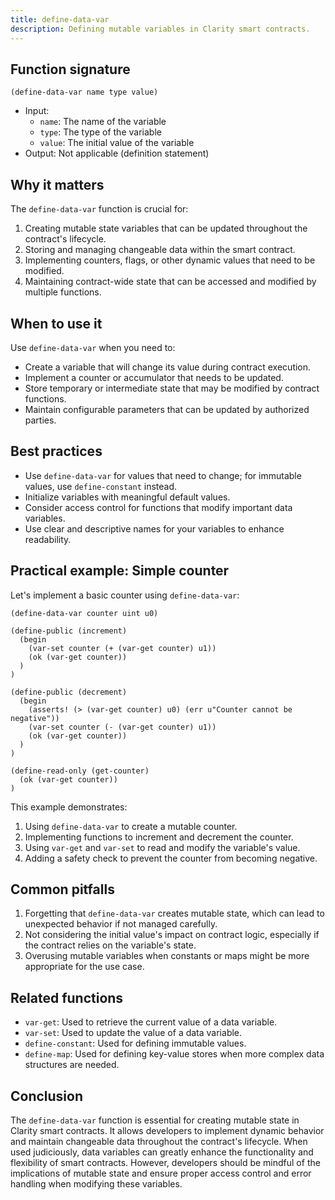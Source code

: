 ```yaml
---
title: define-data-var
description: Defining mutable variables in Clarity smart contracts.
---
```


## Function signature

```clarity
(define-data-var name type value)
```

- Input: 
  - `name`: The name of the variable
  - `type`: The type of the variable
  - `value`: The initial value of the variable
- Output: Not applicable (definition statement)

## Why it matters

The `define-data-var` function is crucial for:

1. Creating mutable state variables that can be updated throughout the contract's lifecycle.
2. Storing and managing changeable data within the smart contract.
3. Implementing counters, flags, or other dynamic values that need to be modified.
4. Maintaining contract-wide state that can be accessed and modified by multiple functions.

## When to use it

Use `define-data-var` when you need to:

- Create a variable that will change its value during contract execution.
- Implement a counter or accumulator that needs to be updated.
- Store temporary or intermediate state that may be modified by contract functions.
- Maintain configurable parameters that can be updated by authorized parties.

## Best practices

- Use `define-data-var` for values that need to change; for immutable values, use `define-constant` instead.
- Initialize variables with meaningful default values.
- Consider access control for functions that modify important data variables.
- Use clear and descriptive names for your variables to enhance readability.

## Practical example: Simple counter

Let's implement a basic counter using `define-data-var`:

```clarity
(define-data-var counter uint u0)

(define-public (increment)
  (begin
    (var-set counter (+ (var-get counter) u1))
    (ok (var-get counter))
  )
)

(define-public (decrement)
  (begin
    (asserts! (> (var-get counter) u0) (err u"Counter cannot be negative"))
    (var-set counter (- (var-get counter) u1))
    (ok (var-get counter))
  )
)

(define-read-only (get-counter)
  (ok (var-get counter))
)
```

This example demonstrates:
1. Using `define-data-var` to create a mutable counter.
2. Implementing functions to increment and decrement the counter.
3. Using `var-get` and `var-set` to read and modify the variable's value.
4. Adding a safety check to prevent the counter from becoming negative.

## Common pitfalls

1. Forgetting that `define-data-var` creates mutable state, which can lead to unexpected behavior if not managed carefully.
2. Not considering the initial value's impact on contract logic, especially if the contract relies on the variable's state.
3. Overusing mutable variables when constants or maps might be more appropriate for the use case.

## Related functions

- `var-get`: Used to retrieve the current value of a data variable.
- `var-set`: Used to update the value of a data variable.
- `define-constant`: Used for defining immutable values.
- `define-map`: Used for defining key-value stores when more complex data structures are needed.

## Conclusion

The `define-data-var` function is essential for creating mutable state in Clarity smart contracts. It allows developers to implement dynamic behavior and maintain changeable data throughout the contract's lifecycle. When used judiciously, data variables can greatly enhance the functionality and flexibility of smart contracts. However, developers should be mindful of the implications of mutable state and ensure proper access control and error handling when modifying these variables.
